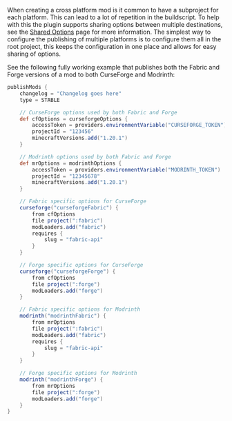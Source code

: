 When creating a cross platform mod is it common to have a subproject for each platform. This can lead to a lot of repetition in the buildscript.
To help with this the plugin supports sharing options between multiple destinations, see the [Shared Options](/shared_options) page for more information.
The simplest way to configure the publishing of multiple platforms is to configure them all in the root project, this keeps the configuration in one place and allows for easy sharing of options.

See the following fully working example that publishes both the Fabric and Forge versions of a mod to both CurseForge and Modrinth:

```groovy
publishMods {
    changelog = "Changelog goes here"
    type = STABLE

    // CurseForge options used by both Fabric and Forge
    def cfOptions = curseforgeOptions {
        accessToken = providers.environmentVariable("CURSEFORGE_TOKEN")
        projectId = "123456"
        minecraftVersions.add("1.20.1")
    }

    // Modrinth options used by both Fabric and Forge
    def mrOptions = modrinthOptions {
        accessToken = providers.environmentVariable("MODRINTH_TOKEN")
        projectId = "12345678"
        minecraftVersions.add("1.20.1")
    }

    // Fabric specific options for CurseForge
    curseforge("curseforgeFabric") {
        from cfOptions
        file project(":fabric")
        modLoaders.add("fabric")
        requires {
            slug = "fabric-api"
        }
    }

    // Forge specific options for CurseForge
    curseforge("curseforgeForge") {
        from cfOptions
        file project(":forge")
        modLoaders.add("forge")
    }

    // Fabric specific options for Modrinth
    modrinth("modrinthFabric") {
        from mrOptions
        file project(":fabric")
        modLoaders.add("fabric")
        requires {
            slug = "fabric-api"
        }
    }

    // Forge specific options for Modrinth
    modrinth("modrinthForge") {
        from mrOptions
        file project(":forge")
        modLoaders.add("forge")
    }
}
```
